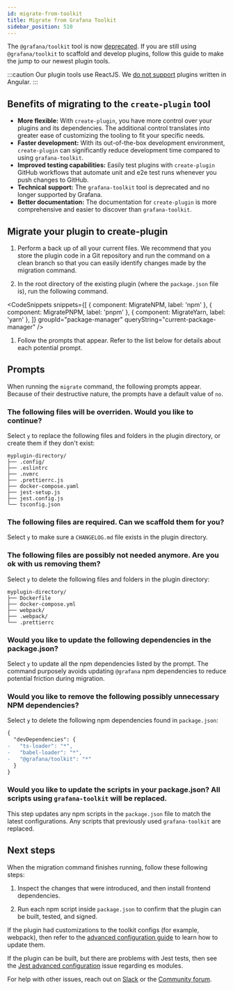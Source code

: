 ```yaml
---
id: migrate-from-toolkit
title: Migrate from Grafana Toolkit
sidebar_position: 510
---
```



The `@grafana/toolkit` tool is now [deprecated](https://grafana.com/docs/grafana/next/breaking-changes/breaking-changes-v10-0/#grafanatoolkit-cli-commands-have-been-removed-and-migrated-to-the-create-plugin-package). If you are still using `@grafana/toolkit` to scaffold and develop plugins, follow this guide to make the jump to our newest plugin tools.

:::caution
Our plugin tools use ReactJS. We [do not support](https://grafana.com/docs/grafana/latest/developers/angular_deprecation/) plugins written in Angular.
:::

## Benefits of migrating to the `create-plugin` tool

- **More flexible:** With `create-plugin`, you have more control over your plugins and its dependencies. The additional control translates into greater ease of customizing the tooling to fit your specific needs.
- **Faster development:** With its out-of-the-box development environment, `create-plugin` can significantly reduce development time compared to using `grafana-toolkit`.
- **Improved testing capabilities:** Easily test plugins with `create-plugin` GitHub workflows that automate unit and e2e test runs whenever you push changes to GitHub.
- **Technical support:** The `grafana-toolkit` tool is deprecated and no longer supported by Grafana.
- **Better documentation:** The documentation for `create-plugin` is more comprehensive and easier to discover than `grafana-toolkit`.

## Migrate your plugin to create-plugin

1. Perform a back up of all your current files. We recommend that you store the plugin code in a Git repository and run the command on a clean branch so that you can easily identify changes made by the migration command.

1. In the root directory of the existing plugin (where the `package.json` file is), run the following command.

<CodeSnippets
  snippets={[
    { component: MigrateNPM, label: 'npm' },
    { component: MigratePNPM, label: 'pnpm' },
    { component: MigrateYarn, label: 'yarn' },
  ]}
  groupId="package-manager"
  queryString="current-package-manager"
/>

1. Follow the prompts that appear. Refer to the list below for details about each potential prompt.

## Prompts

When running the `migrate` command, the following prompts appear. Because of their destructive nature, the prompts have a default value of `no`.

### The following files will be overriden. Would you like to continue?

Select `y` to replace the following files and folders in the plugin directory, or create them if they don't exist:

```
myplugin-directory/
├── .config/
├── .eslintrc
├── .nvmrc
├── .prettierrc.js
├── docker-compose.yaml
├── jest-setup.js
├── jest.config.js
└── tsconfig.json
```

### The following files are required. Can we scaffold them for you?

Select `y` to make sure a `CHANGELOG.md` file exists in the plugin directory.

### The following files are possibly not needed anymore. Are you ok with us removing them?

Select `y` to delete the following files and folders in the plugin directory:

```
myplugin-directory/
├── Dockerfile
├── docker-compose.yml
├── webpack/
├── .webpack/
└── .prettierrc
```

### Would you like to update the following dependencies in the package.json?

Select `y` to update all the npm dependencies listed by the prompt. The command purposely avoids updating `@grafana` npm dependencies to reduce potential friction during migration.

### Would you like to remove the following possibly unnecessary NPM dependencies?

Select `y` to delete the following npm dependencies found in `package.json`:

```diff json
{
  "devDependencies": {
-   "ts-loader": "*",
-   "babel-loader": "*",
-   "@grafana/toolkit": "*"
  }
}
```

### Would you like to update the scripts in your package.json? All scripts using `grafana-toolkit` will be replaced.

This step updates any npm scripts in the `package.json` file to match the latest configurations. Any scripts that previously used `grafana-toolkit` are replaced.

## Next steps

When the migration command finishes running, follow these following steps:

1. Inspect the changes that were introduced, and then install frontend dependencies.

1. Run each npm script inside `package.json` to confirm that the plugin can be built, tested, and signed.

If the plugin had customizations to the toolkit configs (for example, webpack), then refer to the [advanced configuration guide](./advanced-configuration.md) to learn how to update them.

If the plugin can be built, but there are problems with Jest tests, then see the [Jest advanced configuration](advanced-configuration.md#esm-errors-with-jest) issue regarding es modules.

For help with other issues, reach out on [Slack](https://grafana.slack.com/) or the [Community forum](https://community.grafana.com/c/plugin-development/30).
